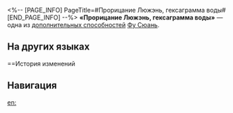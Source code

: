 <%-- [PAGE_INFO]
PageTitle=#Прорицание Люжэнь, гексаграмма воды#
[END_PAGE_INFO] --%>
{{Навык Инфобокс
|Название         = Прорицание Люжэнь, гексаграмма воды
|Изображение      = След Прорицание Люжэнь, гексаграмма воды.png
|Персонаж         = Фу Сюань
|Тип              = Доп. способность
|Возвышение       = 6
|Длительность     = 
|Описание         = Если противник накладывает на союзника {{Доп эффект|эффект контроля}} пока активна Матрица предвидения, то она позволяет всем союзникам избежать любых накладываемых противниками {{Доп эффект|эффектов контроля}} в текущем ходе. Этот эффект может сработать только 1 раз. Следующая активация Матрицы предвидения сбрасывает количество срабатываний этого эффекта.
|Свойство1        = 
|Масштабирование1 = 
}}
'''«Прорицание Люжэнь, гексаграмма воды»''' — одна из [[дополнительная способность|дополнительных способностей]] [[Фу Сюань]].

==На других языках==
{{На других языках
|en   = Liuren, the Sexagenary
|zhs  = 六壬兆堪
|zht  = 六壬兆堪
|ja   = {{Rubi|六壬神課|りくじんしんか}}
|ko   = 육임(六壬) 점괘
|es   = Adivinación Liu Ren
|fr   = Liu Ren et le cycle sexagésimal
|ru   = Прорицание Люжэнь, гексаграмма воды
|th   = Liuren, the Sexagenary
|vi   = Lục Nhâm, Can Chi
|de   = Liu-Ren-Wahrsagung
|id   = Liuren, the Sexagenary
|pt   = Liuren, o Sexagenário
}}

==История изменений
{{История изменений|3.5}}

==Навигация==
{{Навык Навбокс|Фу Сюань}}

[[en:]]